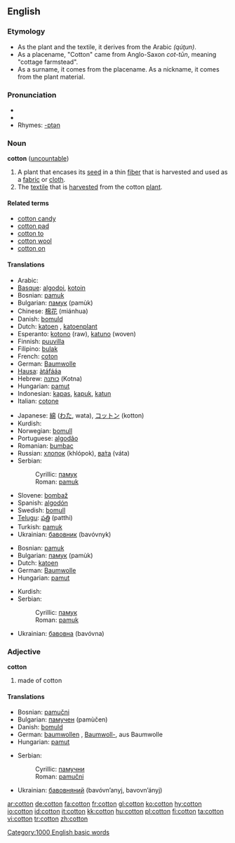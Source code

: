 ==English==
{{wikipedia|cotton}}

===Etymology===
*As the plant and the textile, it derives from the Arabic {{ARchar|[[قطن]]}} ''(qúţun)''.
*As a placename, "Cotton" came from Anglo-Saxon ''cot-tūn'', meaning "cottage farmstead".
*As a surname, it comes from the placename. As a nickname, it comes from the plant material.

===Pronunciation===
* {{audio|en-us-cotton.ogg|Audio (US)}}
* {{IPA|/kɒtɛn/ (Aust,UK), /kɒɛn/ (UK)}}
* Rhymes: [[Rhymes:English:-ɒtən|-ɒtən]]

===Noun===
'''cotton''' ([[uncountable]])

# A plant that encases its [[seed]] in a thin [[fiber]] that is harvested and used as a [[fabric]] or [[cloth]].
# The [[textile]] that is [[harvest]]ed from the cotton [[plant]].

====Related terms====
*[[cotton candy]]
*[[cotton pad]]
*[[cotton to]]
*[[cotton wool]]
*[[cotton on]]

====Translations====
{{trans-top|plant}}
*Arabic: {{ARchar|[[قطن]]}} {{IPAchar|(quţn, qúţun)}} {{m}}
*[[Basque]]: [[algodoi]], [[kotoin]]
*Bosnian: [[pamuk#Bosnian|pamuk]] {{m}}
*Bulgarian: [[памук]] (pamùk) {{m}}
*Chinese: [[棉花]] (miánhua)
*Danish: [[bomuld]]
*Dutch: [[katoen]] {{m}}, [[katoenplant]] {{m}}
*Esperanto: [[kotono]] (raw), [[katuno]] (woven)
*Finnish: [[puuvilla]]
*Filipino: [[bulak]]
*French: [[coton]] {{m}}
*German: [[Baumwolle]] {{f}}
*[[Hausa]]: [[àtáfááa]]
*Hebrew: [[כותנה]] (Kotna) {{m}}
*Hungarian: [[pamut]]
*Indonesian: [[kapas]], [[kapuk]], [[katun]]
*Italian: [[cotone]] {{m}}
{{trans-mid}}
*Japanese: [[綿]] ([[わた]], wata), [[コットン]] (kotton)
*Kurdish: {{KUchar|[[لۆکه‌]]}}
*Norwegian: [[bomull]]
*Portuguese: [[algodão]] {{m}}
*Romanian: [[bumbac]]
*Russian: [[хлопок]] {{m}} (khlópok), [[вата|ва́та]] (váta) {{f}}
*Serbian:
*:Cyrillic: [[памук#Serbian|памук]] {{m}}
*:Roman: [[pamuk#Serbian|pamuk]] {{m}}
*Slovene: [[bombaž]] {{m}}
*Spanish: [[algodón]] {{m}}
*Swedish: [[bomull]]
*[[Telugu]]: [[పత్తి]] (patthi)
*Turkish: [[pamuk#Turkish|pamuk]]
*Ukrainian: [[бавовник]] (bavóvnyk) {{m}}
{{trans-bottom}}

{{trans-top|fabric}}
*Bosnian: [[pamuk#Bosnian|pamuk]] {{m}}
*Bulgarian: [[памук]] (pamùk) {{m}}
*Dutch: [[katoen]] {{n}}
* German: [[Baumwolle]] {{f}}
*Hungarian: [[pamut]]
{{trans-mid}}
*Kurdish: {{KUchar|[[لۆکه‌]]}}
*Serbian:
*:Cyrillic: [[памук#Serbian|памук]] {{m}}
*:Roman: [[pamuk#Serbian|pamuk]] {{m}}
*Ukrainian: [[бавовна]] (bavóvna) {{f}}
{{trans-bottom}}

===Adjective===
'''cotton'''

# made of cotton

====Translations====
{{top}}
*Bosnian: [[pamučni#Bosnian|pamučni]]
*Bulgarian: [[памучен]] (pamùčеn)
*Danish: [[bomuld]]
* German: [[baumwollen]] {{rare}}, [[Baumwoll-]], aus Baumwolle
*Hungarian: [[pamut]]
{{mid}}
*Serbian:
*:Cyrillic: [[памучни#Serbian|памучни]]
*:Roman: [[pamučni#Serbian|pamučni]]
*Ukrainian: [[бавовняний]] (bavóvn’anyj, bavovn’ányj) {{m}}
{{bottom}}

[[Category:1000 English basic words]]

[[ar:cotton]]
[[de:cotton]]
[[fa:cotton]]
[[fr:cotton]]
[[gl:cotton]]
[[ko:cotton]]
[[hy:cotton]]
[[io:cotton]]
[[id:cotton]]
[[it:cotton]]
[[kk:cotton]]
[[hu:cotton]]
[[pl:cotton]]
[[fi:cotton]]
[[ta:cotton]]
[[vi:cotton]]
[[tr:cotton]]
[[zh:cotton]]